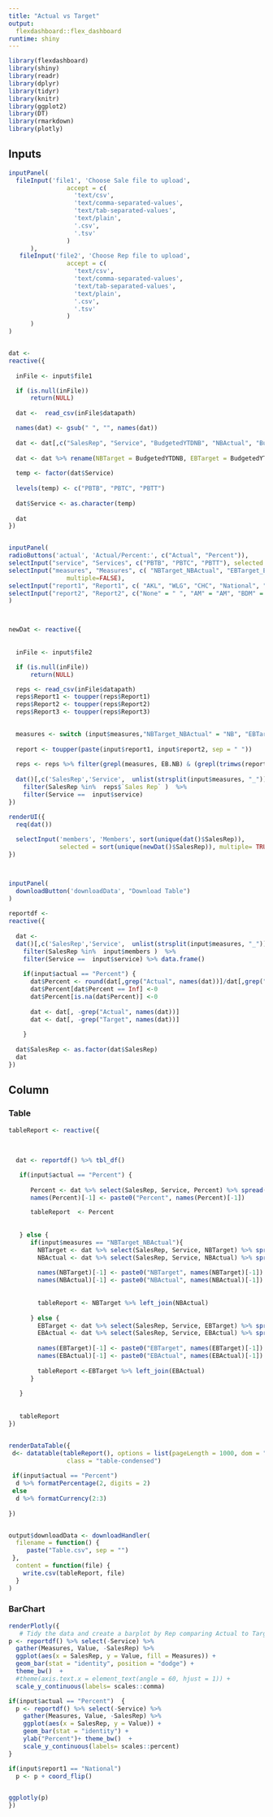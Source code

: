 ```yaml
---
title: "Actual vs Target"
output: 
  flexdashboard::flex_dashboard
runtime: shiny
---
```


```r
library(flexdashboard)
library(shiny)
library(readr)
library(dplyr)
library(tidyr)
library(knitr)
library(ggplot2)
library(DT)
library(rmarkdown)
library(plotly)

```

Inputs {.sidebar}
-----------------------------------------------------------------------
```r




inputPanel(
  fileInput('file1', 'Choose Sale file to upload',
                accept = c(
                  'text/csv',
                  'text/comma-separated-values',
                  'text/tab-separated-values',
                  'text/plain',
                  '.csv',
                  '.tsv'
                )
      ),
   fileInput('file2', 'Choose Rep file to upload',
                accept = c(
                  'text/csv',
                  'text/comma-separated-values',
                  'text/tab-separated-values',
                  'text/plain',
                  '.csv',
                  '.tsv'
                )
      )
)


dat <-
reactive({
  
  inFile <- input$file1

  if (is.null(inFile))
      return(NULL)
  
  dat <-  read_csv(inFile$datapath)

  names(dat) <- gsub(" ", "", names(dat))
  
  dat <- dat[,c("SalesRep", "Service", "BudgetedYTDNB", "NBActual", "BudgetedYTDEB", "EBActual")]
  
  dat <- dat %>% rename(NBTarget = BudgetedYTDNB, EBTarget = BudgetedYTDEB)
  
  temp <- factor(dat$Service)
  
  levels(temp) <- c("PBTB", "PBTC", "PBTT")
  
  dat$Service <- as.character(temp)
  
  dat
})


inputPanel(
radioButtons('actual', 'Actual/Percent:', c("Actual", "Percent")),
selectInput("service", "Services", c("PBTB", "PBTC", "PBTT"), selected = "PBTT", multiple= FALSE),
selectInput("measures", "Measures", c( "NBTarget_NBActual", "EBTarget_EBActual"),
                multiple=FALSE),
selectInput("report1", "Report1", c( "AKL", "WLG", "CHC", "National", "Corporate", "Regional")),
selectInput("report2", "Report2", c("None" = " ", "AM" = "AM", "BDM" = "BDM", "AM/BDM" = "AM/BDM"))
)



newDat <- reactive({
  
  
  inFile <- input$file2

  if (is.null(inFile))
      return(NULL)

  reps <- read_csv(inFile$datapath)
  reps$Report1 <- toupper(reps$Report1)
  reps$Report2 <- toupper(reps$Report2)
  reps$Report3 <- toupper(reps$Report3)

  
  measures <- switch (input$measures,"NBTarget_NBActual" = "NB", "EBTarget_EBActual" = "EB"  )
  
  report <- toupper(paste(input$report1, input$report2, sep = " "))
  
  reps <- reps %>% filter(grepl(measures, EB.NB) & (grepl(trimws(report), Report1) | grepl(trimws(report), Report2))) 
  
  dat()[,c('SalesRep','Service',  unlist(strsplit(input$measures, "_")))] %>% 
    filter(SalesRep %in%  reps$`Sales Rep` )  %>%
    filter(Service ==  input$service) 
})

renderUI({
  req(dat())
  
  selectInput('members', 'Members', sort(unique(dat()$SalesRep)), 
              selected = sort(unique(newDat()$SalesRep)), multiple= TRUE)
})



inputPanel(
  downloadButton('downloadData', "Download Table")
)
 
reportdf <- 
reactive({
  
  dat <- 
  dat()[,c('SalesRep','Service',  unlist(strsplit(input$measures, "_")))] %>% 
    filter(SalesRep %in%  input$members )  %>%
    filter(Service ==  input$service) %>% data.frame()
    
    if(input$actual == "Percent") {
      dat$Percent <- round(dat[,grep("Actual", names(dat))]/dat[,grep("Target", names(dat))], 4)
      dat$Percent[dat$Percent == Inf] <-0
      dat$Percent[is.na(dat$Percent)] <-0
      
      dat <- dat[, -grep("Actual", names(dat))]
      dat <- dat[, -grep("Target", names(dat))]
      
    }
  
  dat$SalesRep <- as.factor(dat$SalesRep)
  dat
})


```


Column {.tabset .tabset-fade}
-----------------------------------------------------------------------
### Table
```r


tableReport <- reactive({
  
   
  
  dat <- reportdf() %>% tbl_df()

   if(input$actual == "Percent") {
     
      Percent <- dat %>% select(SalesRep, Service, Percent) %>% spread(Service, Percent)
      names(Percent)[-1] <- paste0("Percent", names(Percent)[-1]) 

      tableReport  <- Percent
 
     
   } else {
      if(input$measures == "NBTarget_NBActual"){
        NBTarget <- dat %>% select(SalesRep, Service, NBTarget) %>% spread(Service, NBTarget)
        NBActual <- dat %>% select(SalesRep, Service, NBActual) %>% spread(Service, NBActual)
     
        names(NBTarget)[-1] <- paste0("NBTarget", names(NBTarget)[-1]) 
        names(NBActual)[-1] <- paste0("NBActual", names(NBActual)[-1]) 
    
        
        tableReport <- NBTarget %>% left_join(NBActual) 
        
      } else {
        EBTarget <- dat %>% select(SalesRep, Service, EBTarget) %>% spread(Service, EBTarget)
        EBActual <- dat %>% select(SalesRep, Service, EBActual) %>% spread(Service, EBActual)
      
        names(EBTarget)[-1] <- paste0("EBTarget", names(EBTarget)[-1]) 
        names(EBActual)[-1] <- paste0("EBActual", names(EBActual)[-1]) 
        
        tableReport <-EBTarget %>% left_join(EBActual)
      }
  
   }
  
      
   tableReport
})


renderDataTable({
 d<- datatable(tableReport(), options = list(pageLength = 1000, dom = "t"), rownames = FALSE,
                class = "table-condensed") 
 
 if(input$actual == "Percent")
  d %>% formatPercentage(2, digits = 2)  
 else 
  d %>% formatCurrency(2:3)
  
})


output$downloadData <- downloadHandler(
  filename = function() { 
	 paste("Table.csv", sep = "") 
 },
  content = function(file) {
    write.csv(tableReport, file)
  }
)

```



### BarChart

```r

renderPlotly({
   # Tidy the data and create a barplot by Rep comparing Actual to Target
p <- reportdf() %>% select(-Service) %>% 
  gather(Measures, Value, -SalesRep) %>% 
  ggplot(aes(x = SalesRep, y = Value, fill = Measures)) + 
  geom_bar(stat = "identity", position = "dodge") + 
  theme_bw()  +
  #theme(axis.text.x = element_text(angle = 60, hjust = 1)) + 
  scale_y_continuous(labels= scales::comma)

if(input$actual == "Percent")  {
  p <- reportdf() %>% select(-Service) %>% 
    gather(Measures, Value, -SalesRep) %>%
    ggplot(aes(x = SalesRep, y = Value)) + 
    geom_bar(stat = "identity") + 
    ylab("Percent")+ theme_bw()  +
    scale_y_continuous(labels= scales::percent)
}

if(input$report1 == "National")
  p <- p + coord_flip()  


ggplotly(p) 
})

```



